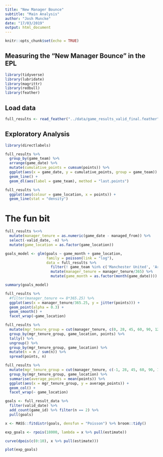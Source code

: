 ```yaml
---
title: "New Manager Bounce"
subtitle: "Main Analysis"
author: "Josh Muncke"
date: "17/03/2019"
output: html_document
---
```


```r
knitr::opts_chunk$set(echo = TRUE)
```

## Measuring the "New Manager Bounce" in the EPL

```r
library(tidyverse)
library(lubridate)
library(magrittr)
library(redbull)
library(feather)
```

## Load data



```r
full_results <- read_feather("../data/game_results_valid_final.feather")
```

## Exploratory Analysis

```r
library(directlabels)

full_results %>%
  group_by(game_team) %>%
  arrange(game_date) %>%
  mutate(cumulative_points = cumsum(points)) %>%
  ggplot(aes(x = game_date, y = cumulative_points, group = game_team)) +
  geom_line() +
  geom_dl(aes(label = game_team), method = "last.points")

full_results %>%
  ggplot(aes(colour = game_location, x = points)) +
  geom_line(stat = "density")
```


# The fun bit

```r
full_results %<>% 
  mutate(manager_tenure = as.numeric(game_date - managed_from)) %>%
  select(-valid_date, -n) %>%
  mutate(game_location = as.factor(game_location))
```

```r

goals_model <- glm(goals ~ game_month + game_location, 
                   family = poisson(link = "log"), 
                   data = full_results %>% 
                     filter(! game_team %in% c('Manchester United', 'Arsenal', 'Charlton Athletic')) %>% 
                     mutate(manager_tenure = manager_tenure/365) %>%
                     mutate(game_month = as.factor(month(game_date))))

summary(goals_model)

```

```r
full_results %>%
  #filter(manager_tenure <= 8*365.25) %>%
  ggplot(aes(x = manager_tenure/365.25, y = jitter(points))) +
  geom_point(alpha = 0.3) +
  geom_smooth() +
  facet_wrap(~game_location)

full_results %>% 
  mutate(mgr_tenure_group = cut(manager_tenure, c(0, 28, 45, 60, 90, 120, 180, 270, 365, 720, 99999))) %>%
  group_by(mgr_tenure_group, game_location, points) %>%
  tally() %>% 
  ungroup() %>%
  group_by(mgr_tenure_group, game_location) %>%
  mutate(n = n / sum(n)) %>%
  spread(points, n)

full_results %>% 
  mutate(mgr_tenure_group = cut(manager_tenure, c(-1, 28, 45, 60, 90, 120, 180, 270, 365, 720, 99999))) %>%
  group_by(mgr_tenure_group, game_location) %>%
  summarise(average_points = mean(points)) %>%
  ggplot(aes(x = mgr_tenure_group, y = average_points)) +
  geom_col() +
  facet_wrap(~ game_location)

goals <- full_result_data %>% 
  filter(valid_date) %>%
  add_count(game_id) %>% filter(n == 2) %>%
  pull(goals)

x <- MASS::fitdistr(goals, densfun = "Poisson") %>% broom::tidy()

exp_goals <- rpois(18000, lambda = x %>% pull(estimate))

curve(dpois(c(0:10), x %>% pull(estimate)))

plot(exp_goals)
```




